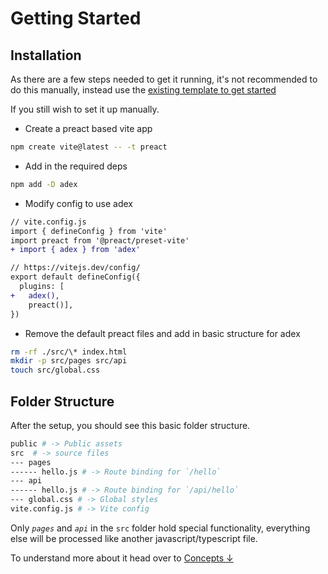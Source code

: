 # Getting Started

## Installation

As there are a few steps needed to get it running, it's not recommended to do this manually, instead use the [existing template to get started](https://github.com/barelyhuman/adex-default-template)

If you still wish to set it up manually.

- Create a preact based vite app

```sh
npm create vite@latest -- -t preact
```

- Add in the required deps

```sh
npm add -D adex
```

- Modify config to use adex

```diff
// vite.config.js
import { defineConfig } from 'vite'
import preact from '@preact/preset-vite'
+ import { adex } from 'adex'

// https://vitejs.dev/config/
export default defineConfig({
  plugins: [
+   adex(),
    preact()],
})
```

- Remove the default preact files and add in basic structure for adex

```sh
rm -rf ./src/\* index.html
mkdir -p src/pages src/api
touch src/global.css
```

## Folder Structure

After the setup, you should see this basic folder structure.

```sh
public # -> Public assets
src  # -> source files
--- pages
------ hello.js # -> Route binding for `/hello`
--- api
------ hello.js # -> Route binding for `/api/hello`
--- global.css # -> Global styles
vite.config.js # -> Vite config
```

Only _`pages`_ and _`api`_ in the `src` folder hold special functionality, everything else will be processed 
like another javascript/typescript file.

To understand more about it head over to [Concepts &darr;](/concepts)

